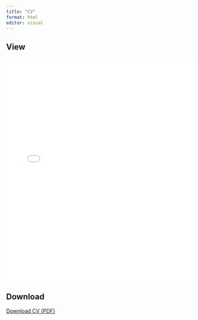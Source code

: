 ```yaml
---
title: "CV"
format: html
editor: visual
---
```


## View
<embed src="/files/kakush_cv-4.pdf" type="application/pdf" width="100%" height="600px" />

## Download
<a href="/files/kakush_cv-4.pdf" download>Download CV (PDF)</a>
